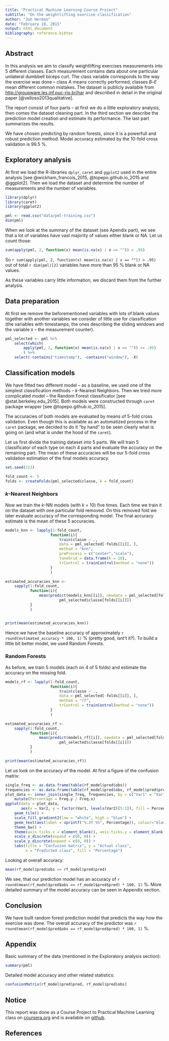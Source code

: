 ```yaml
---
title: "Practical Machine Learning Course Project"
subtitle: "On the weightlifting exercise classification"
author: "Jan Herman"
date: "February 10, 2015"
output: html_document
bibliography: reference.bibtex
---
```


## Abstract 

In this analysis we aim to classify weightlifting exercises measurements
into 5 different classes. Each measurement contains data about one particular 
unilateral dumbbell biceps curl. The class variable corresponds to the way the 
exercise was done -- class *A* means correctly performed, classes *B*--*E* mean
different common mistakes. The dataset is publicly available from
[http://groupware.les.inf.puc-rio.br/har](http://groupware.les.inf.puc-rio.br/har)
and described in detail in the original paper [@velloso2013qualitative].

The report consist of four parts -- at first we do a little exploratory analysis,
then comes the dataset cleaning part. In the third section we describe the
prediction model creation and estimate its performance. The last part summarizes
the results.

We have chosen predicting by random forests, since it is a powerfull and robust 
prediction method. Model accuracy estimated by the 10-fold cross validation is 99.5 %.

## Exploratory analysis

At first we load the R-libraries `dplyr`, `caret` and `ggplot2` used in the entire 
analysis [see @wickham_francois_2015, @topepo.github.io_2015 and @ggplot2].
Then we load  the dataset and determine the number of measurements 
and the number of variables.

```r
library(dplyr)
library(caret)
library(ggplot2)

pml <- read.csv("data/pml-training.csv")
dim(pml)
```

When we look at the summary of the dataset (see Apendix part), we see
that a lot of variables have vast majority of values either blank or NA.
Let us count those:
```r
sum(apply(pml, 2, function(x) mean(is.na(x) | x == "")) > .95)
```


So
`r sum(apply(pml, 2, function(x) mean(is.na(x) | x == "")) > .95)` 
out of total `r dim(pml)[2]` variables have more than 95 % blank 
or NA values.

As these variables carry little information, we discard them from
the further analysis.

## Data preparation
At first we remove the beforementioned variables with lots of blank values
together with another variables we consider of little use for classification
(the variables with timestamps, the ones describing the sliding windows and 
the variable `X` -- the measurement counter).

```r
pml_selected <- pml %>%
    select(which(
        apply(pml, 2, function(x) mean(is.na(x) | x == "")) <= .95)
        ) %>%
    select(-contains("timestamp"), -contains("window"), -X)
```

## Classification models
We have fitted two different model -- as a baseline, we used one of the
simplest classification methods -- *k*-Nearest Neighbors. Then we tried more
complicated model -- the Random Forest classificator 
[see @stat.berkeley.edu_2015]. Both models were constructed through
`caret` package wrapper [see @topepo.github.io_2015].

The accuracies of both models are
evaluated by means of 5-fold cross validation.
Even though this is available as an automatized process in the `caret` package,
we decided to do it "by hand" to be seen clearly what is going on (and what is
under the hood of the `caret`).

Let us first divide the training dataset into 5 parts. We will train 5 classificator
of each type on each 4 parts and evaluate the accuracy on the remaining part.
The mean of these accuracies will be our 5-fold cross validation estimation of
the final models accuracy.

```r
set.seed(213)

fold_count <- 5
folds <- createFolds(pml_selected$classe, k = fold_count)
```

### *k*-Nearest Neighbors
Now we train the *k*-NN models (with *k* = 10) five times. Each time we train
it on the dataset with one particular fold removed. On this removed fold we 
later evaluate accuracy of the corresponding model. The final accuracy estimate
is the mean of these 5 accuracies.

```r
models_knn <- lapply(1:fold_count,
                    function(i){
                        train(classe ~ .,
                        data = pml_selected[-folds[[i]], ],
                        method = "knn",
                        preProcess = c("center","scale"),
                        tuneGrid = data.frame(k = 10),
                        trControl = trainControl(method = "none"))
                    }
                    )                       

estimated_accuracies_knn <- 
    sapply(1:fold_count,
           function(i){
               mean(predict(models_knn[[i]], newdata = pml_selected[folds[[i]], ]) ==
                        pml_selected$classe[folds[[i]]])
           }
           )


print(mean(estimated_accuracies_knn))
```

Hence we have the baseline accuracy of approximately 
`r round(estimated_accuracy * 100, 1)` % (pretty good, isnt't it?). To build a 
little bit better model, we used Random Forests.

### Random Forests
As before, we train 5 models (each on 4 of 5 folds) and estimate the accuracy
on the missing fold.

```r
models_rf <- lapply(1:fold_count,
                    function(i){
                        train(classe ~ .,
                        data = pml_selected[-folds[[i]], ],
                        method = "rf", 
                        trControl = trainControl(method = "none"))
                    }
                    )

estimated_accuracies_rf <- 
    sapply(1:fold_count,
           function(i){
               mean(predict(models_rf[[i]], newdata = pml_selected[folds[[i]], ]) ==
                        pml_selected$classe[folds[[i]]])
           }
           )

print(mean(estimated_accuracies_rf))
```

Let us look on the accuracy of the model. At first a figure of the confusion
matrix:
```r
single_freq <- as.data.frame(table(rf_model$pred$obs))
frequencies <- as.data.frame(table(rf_model$pred$obs, rf_model$pred$pred))
plot_data <- inner_join(single_freq, frequencies, by = c("Var1" = "Var1")) %>%
    mutate(Percentage = Freq.y / Freq.x)
ggplot(data = plot_data,
       aes(x = Var2, y = factor(Var1, levels(Var2)[5:1]), fill = Percentage)) +
    geom_tile() +
    scale_fill_gradient2(low = "white", high = "blue") +
    geom_text(aes(label = sprintf("%.3f %%", Percentage)), colour="black") +
    theme_bw() +
    theme(axis.ticks.x = element_blank(), axis.ticks.y = element_blank()) +
    scale_x_discrete(expand = c(0, 0)) + 
    scale_y_discrete(expand = c(0, 0)) + 
    labs(title = "Confusion matrix", y = "Actual class", 
         x = "Predicted class", fill = "Percentage") 

```

Looking at overall accuracy:

```r
mean(rf_model$pred$obs == rf_model$pred$pred)
```

We see, that our prediction model has an accuracy of 
`r round(mean(rf_model$pred$obs == rf_model$pred$pred) * 100, 1)` %. More 
detailed summary of the model accuracy can be seen in Appendix section.

## Conclusion

We have built random forest prediction model that predicts the way how the
exercise was done. The overall accuracy of the predictor was 
`r round(mean(rf_model$pred$obs == rf_model$pred$pred) * 100, 1)` %.

## Appendix 

Basic summary of the data (mentioned in the Exploratory analysis section):

```r
summary(pml)
```

Detailed model accuracy and other related statistics:

```r
confusionMatrix(rf_model$pred$pred, rf_model$pred$obs)
```

## Notice
This report was done as a Course Project to Practical Machine Learning class on
[coursera.org](coursera.org) and is available on
[github](http://hermitko.github.io/PML_CourseProject/).

## References
